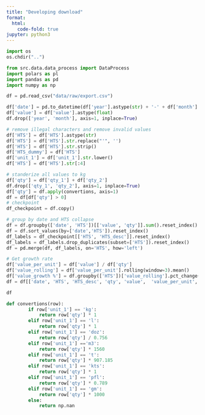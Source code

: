 ```yaml
---
title: "Developing download"
format:
  html:
    code-fold: true
jupyter: python3
---
```


```python
import os
os.chdir("..")
```

```python
from src.data.data_process import DataProcess
import polars as pl
import pandas as pd
import numpy as np
```

```python
df = pd.read_csv("data/raw/export.csv")

df['date'] = pd.to_datetime(df['year'].astype(str) + '-' + df['month'].astype(str))
df['value'] = df['value'].astype(float)
df.drop(['year', 'month'], axis=1, inplace=True)

# remove illegal characters and remove invalid values
df['HTS'] = df['HTS'].astype(str)
df['HTS'] = df['HTS'].str.replace("'", '')
df['HTS'] = df['HTS'].str.strip()
df['HTS_dummy'] = df['HTS']
df['unit_1'] = df['unit_1'].str.lower()
df['HTS'] = df['HTS'].str[:4]

# standerize all values to kg 
df['qty'] = df['qty_1'] + df['qty_2']
df.drop(['qty_1', 'qty_2'], axis=1, inplace=True)
df['qty'] = df.apply(convertions, axis=1)
df = df[df['qty'] > 0]
# checkpoint
df_checkpoint = df.copy()

# group by date and HTS collapse
df = df.groupby(['date', 'HTS'])[['value', 'qty']].sum().reset_index()
df = df.sort_values(by=['date','HTS']).reset_index()
df_labels = df_checkpoint[['HTS', 'HTS_desc']].reset_index()
df_labels = df_labels.drop_duplicates(subset=['HTS']).reset_index()
df = pd.merge(df, df_labels, on='HTS', how='left')

# Get growth rate
df['value_per_unit'] = df['value'] / df['qty']
df['value_rolling'] = df['value_per_unit'].rolling(window=3).mean()
df['value_growth %'] = df.groupby(['HTS'])['value_rolling'].pct_change(periods=12, fill_method=None).mul(100)
df = df[['date', 'HTS', 'HTS_desc', 'qty', 'value',  'value_per_unit', 'value_rolling', 'value_growth %']].copy()

df
```

```python
def convertions(row):
        if row['unit_1'] == 'kg':
            return row['qty'] * 1
        elif row['unit_1'] == 'l':
            return row['qty'] * 1
        elif row['unit_1'] == 'doz':
            return row['qty'] / 0.756
        elif row['unit_1'] =='m3':
            return row['qty'] * 1560
        elif row['unit_1'] == 't':
            return row['qty'] * 907.185
        elif row['unit_1'] == 'kts':
            return row['qty'] * 1
        elif row['unit_1'] == 'pfl':
            return row['qty'] * 0.789
        elif row['unit_1'] == 'gm':
            return row['qty'] * 1000
        else:
            return np.nan
```

```python

```
